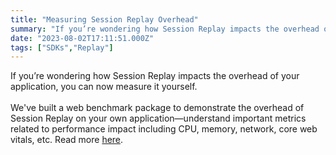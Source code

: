 ```yaml
---
title: "Measuring Session Replay Overhead"
summary: "If you’re wondering how Session Replay impacts the overhead of your application, you can now measure it yourself. We've built a web benchmark package to..."
date: "2023-08-02T17:11:51.000Z"
tags: ["SDKs","Replay"]
---
```


  If you’re wondering how Session Replay impacts the overhead of your application, you can now measure it yourself.\
\
We've built a web benchmark package to demonstrate the overhead of Session Replay on your own application—understand important metrics related to performance impact including CPU, memory, network, core web vitals, etc. Read more [here](https://sentry.engineering/blog/measuring-session-replay-overhead).
